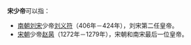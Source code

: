 '''宋少帝'''可以指：
* [[南朝|南朝]][[刘宋|刘宋]]少帝[[刘义符|刘义符]]（406年－424年），刘宋第二任皇帝。
* [[宋朝|宋朝]]少帝[[赵昺|赵昺]]（1272年－1279年），宋朝和南宋最后一位皇帝。
{{Disambig|S宋|cat=三字消歧义}}